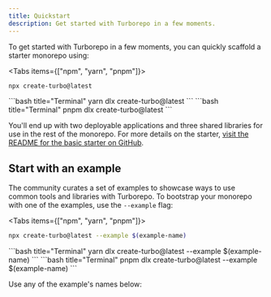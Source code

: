 ```yaml
---
title: Quickstart
description: Get started with Turborepo in a few moments.
---
```



To get started with Turborepo in a few moments, you can quickly scaffold a starter monorepo using:

<Tabs items={["npm", "yarn", "pnpm"]}>
<Tab value="npm">
```bash title="Terminal"
npx create-turbo@latest
```

</Tab>

<Tab value="yarn">
```bash title="Terminal"
yarn dlx create-turbo@latest
```

</Tab>

<Tab value="pnpm">
```bash title="Terminal"
pnpm dlx create-turbo@latest
```

</Tab>

</Tabs>

You'll end up with two deployable applications and three shared libraries for use in the rest of the monorepo. For more details on the starter, [visit the README for the basic starter on GitHub](https://github.com/vercel/turbo/tree/main/examples/basic).

## Start with an example

The community curates a set of examples to showcase ways to use common tools and libraries with Turborepo. To bootstrap your monorepo with one of the examples, use the `--example` flag:

<Tabs items={["npm", "yarn", "pnpm"]}>
<Tab value="npm">
```bash title="Terminal"
npx create-turbo@latest --example $(example-name)
```

</Tab>

<Tab value="yarn">
```bash title="Terminal"
yarn dlx create-turbo@latest --example $(example-name)
```

</Tab>

<Tab value="pnpm">
```bash title="Terminal"
pnpm dlx create-turbo@latest --example $(example-name)
```

</Tab>

</Tabs>

Use any of the example's names below:

<ExamplesTable />

